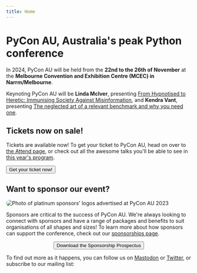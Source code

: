 ```yaml
---
title: Home
---
```



# PyCon AU, Australia's peak Python conference

In 2024, PyCon AU will be held from the **22nd to the 26th of November** at the **Melbourne Convention and Exhibition Centre (MCEC) in Narrm/Melbourne**.

Keynoting PyCon AU will be **Linda McIver**, presenting [From Hypnotised to Heretic: Immunising Society Against Misinformation](/program/BXZ9ZA), and **Kendra Vant**, presenting [The neglected art of a relevant benchmark and why you need one](/program/WDC77B).

## Tickets now on sale!

Tickets are available now! To get your ticket to PyCon AU, head on over to [the Attend page](/attend), or check out all the awesome talks you'll be able to see in [this year's program](/program).

<Button type='chonk' block href='/attend'>Get your ticket now!</Button>

## Want to sponsor our event?

<img
  src="/pyconau-sponsor-image-banner.jpeg"
  alt="Photo of platinum sponsors' logos advertised at PyCon AU 2023"
  style="border-radius: 0.5rem;"
/>

Sponsors are critical to the success of PyCon AU. We're always looking to connect with sponsors and have a range of packages and benefits to suit organisations of all shapes and sizes! To learn more about how sponsors can support the conference, check out our <a href="/sponsor">sponsorships page</a>.

<center>
  <Button
    type="chonk"
    block
    href="/files/PyCon%20AU%202024%20-%20Sponsorship%20Prospectus%20-%20October%20Update.pdf"
  >
    Download the Sponsorship Prospectus
  </Button>
</center>

To find out more as it happens, you can follow us on <a href="https://mastodon.pycon.org.au/@pyconau">Mastodon</a> or <a href="https://twitter.com/PyConAU">Twitter</a>, or subscribe to our mailing list:

<MailingListSignup />
